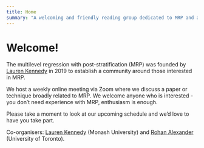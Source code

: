 ```yaml
---
title: Home
summary: "A welcoming and friendly reading group dedicated to MRP and anything vaguely related"
---
```


# Welcome!

The multilevel regression with post-stratification (MRP) was founded by [Lauren Kennedy](https://jazzystats.com/) in 2019 to establish a community around those interested in MRP.

We host a weekly online meeting via Zoom where we discuss a paper or technique broadly related to MRP. We welcome anyone who is interested - you don't need experience with MRP, enthusiasm is enough.

Please take a moment to look at our upcoming schedule and we'd love to have you take part.

Co-organisers: [Lauren Kennedy](https://jazzystats.com/) (Monash University) and [Rohan Alexander](https://rohanalexander.com) (University of Toronto).
